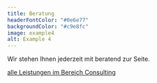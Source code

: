 ```yaml
---
title: Beratung
headerFontColor: "#0e6e77"
backgroundColor: "#c9e8fc"
image: example4
alt: Example 4
---
```


Wir stehen Ihnen jederzeit mit beratend zur Seite.

[alle Leistungen im Bereich Consulting](/consulting/)
